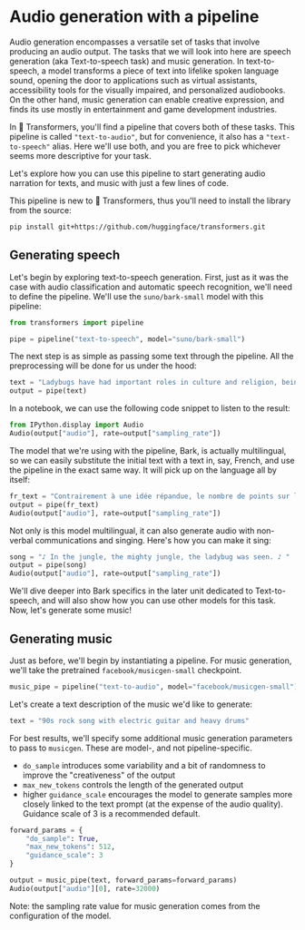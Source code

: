 # Audio generation with a pipeline

Audio generation encompasses a versatile set of tasks that involve producing an audio output. The tasks 
that we will look into here are speech generation (aka Text-to-speech task) and music generation. In text-to-speech, a 
model transforms a piece of text into lifelike spoken language sound, opening the door to applications such as virtual assistants, 
accessibility tools for the visually impaired, and personalized audiobooks. 
On the other hand, music generation can enable creative expression, and finds its use mostly in entertainment and game 
development industries. 

In 🤗 Transformers, you'll find a pipeline that covers both of these tasks. This pipeline is called `"text-to-audio"`, 
but for convenience, it also has a `"text-to-speech"` alias. Here we'll use both, and you are free to pick whichever 
seems more descriptive for your task. 

Let's explore how you can use this pipeline to start generating audio narration for texts, and music with just a few lines of code.

This pipeline is new to 🤗 Transformers, thus you'll need to install the library from the source: 

```bash
pip install git+https://github.com/huggingface/transformers.git
```

## Generating speech

Let's begin by exploring text-to-speech generation. First, just as it was the case with audio classification and automatic 
speech recognition, we'll need to define the pipeline. We'll use the `suno/bark-small` model with this pipeline:

```python
from transformers import pipeline

pipe = pipeline("text-to-speech", model="suno/bark-small")
```

The next step is as simple as passing some text through the pipeline. All the preprocessing will be done for us under the hood: 

```python
text = "Ladybugs have had important roles in culture and religion, being associated with luck, love, fertility and prophecy. "
output = pipe(text)
```

In a notebook, we can use the following code snippet to listen to the result: 

```python
from IPython.display import Audio
Audio(output["audio"], rate=output["sampling_rate"])
```

The model that we're using with the pipeline, Bark, is actually multilingual, so we can easily substitute the initial 
text with a text in, say, French, and use the pipeline in the exact same way. It will pick up on the language all by itself:

```python
fr_text = "Contrairement à une idée répandue, le nombre de points sur les élytres d'une coccinelle ne correspond pas à son âge, ni en nombre d'années, ni en nombre de mois. "
output = pipe(fr_text)
Audio(output["audio"], rate=output["sampling_rate"])
```

Not only is this model multilingual, it can also generate audio with non-verbal communications and singing. Here's how 
you can make it sing: 

```python
song = "♪ In the jungle, the mighty jungle, the ladybug was seen. ♪ "
output = pipe(song)
Audio(output["audio"], rate=output["sampling_rate"])
```

We'll dive deeper into Bark specifics in the later unit dedicated to Text-to-speech, and will also show how you can use 
other models for this task. Now, let's generate some music!

## Generating music

Just as before, we'll begin by instantiating a pipeline. For music generation, we'll take the pretrained `facebook/musicgen-small` 
checkpoint.  

```python
music_pipe = pipeline("text-to-audio", model="facebook/musicgen-small")
```

Let's create a text description of the music we'd like to generate:

```python
text = "90s rock song with electric guitar and heavy drums"
```

For best results, we'll specify some additional music generation parameters to pass to `musicgen`. These are model-, and 
not pipeline-specific. 

- `do_sample` introduces some variability and a bit of randomness to improve the "creativeness" of the output
- `max_new_tokens` controls the length of the generated output
- higher `guidance_scale` encourages the model to generate samples more closely linked to the text prompt (at the expense of the audio quality). Guidance scale of 3 is a recommended default.  

```python
forward_params = {
    "do_sample": True,  
    "max_new_tokens": 512,
    "guidance_scale": 3
}

output = music_pipe(text, forward_params=forward_params)
Audio(output["audio"][0], rate=32000)
```

Note: the sampling rate value for music generation comes from the configuration of the model.
